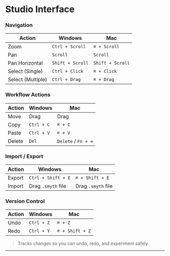 # Studio Interface

### Navigation

| Action             | Windows         | Mac              |
|--------------------|-----------------|------------------|
| Zoom               | `Ctrl + Scroll` | `⌘ + Scroll`     |
| Pan                | `Scroll`        | `Scroll`         |
| Pan Horizontal     | `Shift + Scroll`| `Shift + Scroll` |
| Select (Single)    | `Ctrl + Click`  | `⌘ + Click`      |
| Select (Multiple)  | `Ctrl + Drag`   | `⌘ + Drag`       |

<Arcade src="https://demo.arcade.software/OeotwcVJYsimXXOajFUC?embed&embed_mobile=tab&embed_desktop=inline&show_copy_link=true" title="Navigation Controls | SmythOS" />

### Workflow Actions

| Action | Windows     | Mac                 |
|--------|-------------|---------------------|
| Move   | Drag        | Drag                |
| Copy   | `Ctrl + C`  | `⌘ + C`             |
| Paste  | `Ctrl + V`  | `⌘ + V`             |
| Delete | `Del`       | `Delete` / `Fn + ⌫` |

<Arcade src="https://demo.arcade.software/Dgz9LU76cKr5I6XkVMgM?embed&embed_mobile=tab&embed_desktop=inline&show_copy_link=true" title="Bulk Actions | SmythOS" />

### Import / Export

| Action | Windows             | Mac                 |
|--------|---------------------|---------------------|
| Export | `Ctrl + Shift + E`  | `⌘ + Shift + E`     |
| Import | Drag `.smyth` file  | Drag `.smyth` file  |

<Arcade src="https://demo.arcade.software/vLQOScbwMOyXhED2A2Rs?embed&embed_mobile=tab&embed_desktop=inline&show_copy_link=true" title="Import & Export Agents" />

### Version Control

| Action | Windows     | Mac             |
|--------|-------------|-----------------|
| Undo   | `Ctrl + Z`  | `⌘ + Z`         |
| Redo   | `Ctrl + Y`  | `⌘ + Shift + Z` |

> Tracks changes so you can undo, redo, and experiment safely.

<Arcade src="https://demo.arcade.software/xzb5NBUzAHp9mr3t9fk5?embed&embed_mobile=tab&embed_desktop=inline&show_copy_link=true" title="Undo/Redo Functionality | SmythOS" />

---
